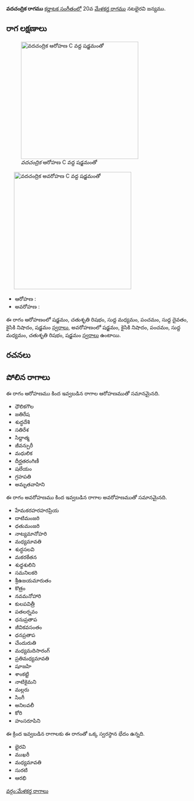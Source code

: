 {{Infobox ragam
	| name          	= వదచంద్రిక
	| synonym	    	= 
	| mela          	= 
	| chakra        	= 
	| janaka        	= 
	| type          	= షడవ-ఔడవ
	| arohanam      	= {{svaraC|S|R2|M1|P|D1|N2|S'}} 
	| avarohanam    	= {{svaraC|S'|N2|P|M1|R2|S}}
	| jeeva         	=
	| chhaya        	=
	| nyasa         	=
	| vishesha      	= 
	| equivalent  		= 
}}
{{కర్ణాటక సంగీత రాగాలు}}
'''వదచంద్రిక రాగము''' [[కర్ణాటక సంగీతం]]లో 20వ [[మేళకర్త రాగము]] నటభైరవి జన్యము. 


==రాగ లక్షణాలు==
[[Image:vadacandrika_ar_kb2wiki.png|thumb|right|316px|''వదచంద్రిక'' ఆరోహణ C వద్ద షడ్జమంతో]]
	[[Image:vadacandrika_av_kb2wiki.png|thumb|right|316px|''వదచంద్రిక'' అవరోహణ C వద్ద షడ్జమంతో]]

* ఆరోహణ : {{svaraC|S|R2|M1|P|D1|N2|S'}} 
* అవరోహణ : {{svaraC|S'|N2|P|M1|R2|S}}

ఈ రాగం ఆరోహణంలో షడ్జమం, చతుశృతి రిషభం, సుద్ద మధ్యమం, పంచమం, సుద్ద దైవతం, కైసికి నిషాదం, షడ్జమం [[స్వరాలు]], అవరోహణంలో షడ్జమం, కైసికి నిషాదం, పంచమం, సుద్ద మధ్యమం, చతుశృతి రిషభం, షడ్జమం [[స్వరాలు]] ఉంటాయి.

==రచనలు==



==పోలిన రాగాలు==
ఈ రాగం ఆరోహణము కింద ఇవ్వబడిన రాగాల ఆరోహణముతో సమానమైనది.
* ధౌలికగౌల
* జతిరేష
* శుద్ధదేశి
* సతిరేశ
* సిద్దాత్మ
*  జీవన్పురీ
* మధులిక
* దీర్ఘతరంగిణీ
* షలేయం
* గ్రహపతి
* అమృతవాహిని

ఈ రాగం అవరోహణము కింద ఇవ్వబడిన రాగాల అవరోహణముతో సమానమైనది.
* హేమకరహరహరప్రియ
* దాటిమంజరి
* ధతుమంజరి
* నాట్యమానోహరి
* మధ్యమావతి
*  శుద్ధసలవి
* మకరకేతన
* శుధ్ధశులిని
* సమనిలకరి
* శ్రీఉజయమారుతం
* కొత్రం
* నవమనోహారి
* కులపవిత్రీ
* పతలర్నవం
* ధనుప్రతాప
* జీవికవసంతం
*  ధనప్రతాప
* చేందురుతి
* మధ్యమదిసారంగ్
* ప్రతిమధ్యమావతి
* షూజహి
*  శాంకట్టి
*  నాటికైమని
*  మల్లరు
* సింగీ
* అనిలవలీ
* కోరి
* హంసరూపిని

ఈ క్రింద ఇవ్వబడిన రాగాలకు ఈ రాగంతో ఒక్క స్వరస్థాన భేదం ఉన్నది.
* భైరవి
* ముఖరీ
* మధ్యమావతి
* సురటి
* ఆరభి



[[వర్గం:మేళకర్త రాగాలు]]